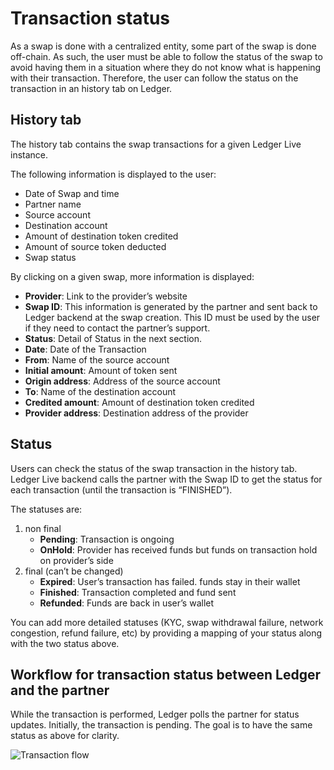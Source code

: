 
# Transaction status

As a swap is done with a centralized entity, some part of the swap is done off-chain.
As such, the user must be able to follow the status of the swap to avoid having them in a situation where they do not know what is happening with their transaction. Therefore, the user can follow the status on the transaction in an history tab on Ledger.

## History tab

The history tab contains the swap transactions for a given Ledger Live instance.

The following information is displayed to the user:
- Date of Swap and time
- Partner name
- Source account
- Destination account
- Amount of destination token credited
- Amount of source token deducted
- Swap status

By clicking on a given swap, more information is displayed:
- **Provider**: Link to the provider’s website
- **Swap ID**: This information is generated by the partner and sent back to Ledger backend at the swap creation. This ID must be used by the user if they need to contact the partner’s support.
- **Status**: Detail of Status in the next section.
- **Date**: Date of the Transaction
- **From**: Name of the source account
- **Initial amount**: Amount of token sent
- **Origin address**: Address of the source account
- **To**: Name of the destination account
- **Credited amount**: Amount of destination token credited
- **Provider address**: Destination address of the provider

## Status

Users can check the status of the swap transaction in the history tab. Ledger Live backend calls the partner with the Swap ID to get the status for each transaction (until the transaction is “FINISHED”).

The statuses are:
1. non final
	- **Pending**: Transaction is ongoing
	- **OnHold**: Provider has received funds but funds on transaction hold on provider’s side 
2. final (can’t be changed)
	- **Expired**: User’s transaction has failed. funds stay in their wallet
	- **Finished**: Transaction completed and fund sent
	- **Refunded**: Funds are back in user’s wallet

You can add more detailed statuses (KYC, swap withdrawal failure, network congestion, refund failure, etc) by providing a mapping of your status along with the two status above.

## Workflow for transaction status between Ledger and the partner

While the transaction is performed, Ledger polls the partner for status updates. Initially, the transaction is pending. The goal is to have the same status as above for clarity.

<Zoom>
    <img
      alt="Transaction flow"
      src="/transaction-status.jpg"
    />
</Zoom>
